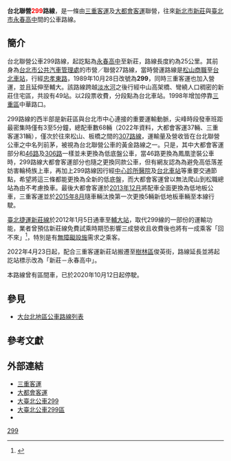 {{Infobox Bus Route
| number =[[File:標誌(小)mark(S).jpg|18px]] 聯營公車 <span style="color:red;">299</span> 路線 <br/> Taipei Associated bus <span style="color:red;">299</span> Line
| image =[[File:SanchungBus_299_932-U3.jpg|350px]]<br>[[File:MTC_308-FY_on_Zhongxiao_West_Road_20150908.jpg|350px]]
| bgcolor = white
| fontcolor = red
| system = 台北聯營
| manager = 台北市交通局公共運輸處
| operator = <!-- 注释出：[[File:SCBusLogo.svg|50px]] -->[[三重客運|三重客運]]<br><!-- 注释出：[[File:MTClogo.png|50px]] -->[[大都會客運|大都會客運]]
| garage = 新莊站([[三重客運|三重客運]])<br>松職站([[大都會客運|大都會客運]])
| garage1 = 新莊二站([[大都會客運|大都會客運]])
| vehicle =
| start = [[大都會客運|大都會客運]]:[[臺北市立永春高級中學|永春高中]]<br />[[三重客運|三重客運]]:三重客運新莊站
| via ={{BS-map
|title=台北聯營公車<span style="color:red;">299</span>路線站牌
|legend=0
|lua=1
|collapse = 
|map=
KBHFa~~[[臺北市立永春高級中學|永春高中]]'''([[大都會客運|大都會客運]]起點站、[[三重客運|三重客運]]終點站)'''
BHF~~[[:W:臺北市立松山高級商業家事職業學校|松山商職]](松山)
BHF~~永春公寓
BHF(R)f~~{{rint|tw|trtc}}[[永春站_(台北市)|捷運永春站]](松山)
BHF~~永吉國小
BHF(L)g~~永春國小
BHF(R)f~~永春國小
BHF~~國民住宅
BHF(L)g~~興雅國小
BHF~~松隆路口
BHF~~[[臺北市立松山高級中學|松山高中]](松隆)
BHF~~[[聯合報|聯合報]]
BHF~~{{rint|tw|trtc}}[[國父紀念館站|捷運國父紀念館站]](忠孝)
BHF~~[[交通部觀光局|觀光局]]
BHF~~阿波羅大廈
BHF~~{{rint|tw|trtc}}[[忠孝敦化站|捷運忠孝敦化站]]
BHF~~[[臺北東區|頂好市場]]
BHF(R)f~~{{rint|tw|trtc}}[[忠孝復興站|捷運忠孝復興站]]
BHF(L)g~~[[臺北市立懷生國民中學|懷生國中]]
BHF~~正義郵局
BHF~~{{rint|tw|trtc}}[[國立臺北科技大學|臺北科技大學]](忠孝)
BHF~~[[臺北市中正區忠孝國民小學|忠孝國小]]
BHF~~[[華山1914文化創意產業園區|華山文創園區]]
BHF~~{{rint|tw|trtc}}[[善導寺站|捷運善導寺站]]
uBHF~~{{rint|tw|trtc}}{{rint|tw|thsr}}{{rint|tw|tra}}{{rint|tw|tym}}[[臺北車站|臺北車站]](忠孝)
uhKRZWae~~[[忠孝橋|忠孝橋]]
uBHF~~[[新北大道|新北大道]]中華路口
hKRZWae~~中山橋
BHF(R)f~~[[新北大道|新北大道]]重光街口
BHF(R)f~~化成[[新北大道|新北大道]]路口
BHF(L)g~~[[新北大道|新北大道]]中興路口
BHF(L)g~~[[新北大道|新北大道]]化成路口
BHF~~頭前庄
BHF~~善導庵
BHF~~頭前國小
BHF~~頭前里
BHF~~化成路口
BHF~~幸福東路
BHF~~幸福思源路口
BHF~~幸福新城
BHF~~幸福中華路口
BHF~~正邦社區
BHF~~中華路
BHF~~財元廣場
BHF~~新莊田徑場(中和里)
BHF~~[[新北市新莊體育園區|新莊體育場]](立功里)
BHF~~[[新北市立新莊棒球場|新莊棒球場]](立功里立德里)
BHF~~[[新北市立新泰國民中學|新泰國中]]南站
BHF~~材試所
BHF~~新泰中正路口
BHF~~海山里
BHF~~盲人重建院
BHF(L)g~~{{rint|tw|trtc}}[[輔大站|捷運輔大站]]
BHF~~{{rint|tw|trtc}}[[輔大站|捷運輔大站]](建國一路)
BHF~~建國一路
BHF~~建國後港路口
BHF~~建國二路口
BHF~~新樹民安路口(新泰醫院)
BHF~~西盛
BHF~~東方之星
BHF~~西盛館
BHF~~家麒新天地
BHF(L)g~~西盛一
BHF~~正豐
BHF~~大安變電所(大安路)
KBHFe~~[[三重客運|三重客運]]新莊站'''([[大都會客運|大都會客運]]終點站、[[三重客運|三重客運]]起點站)'''
}}
| via1 =
| end = [[大都會客運|大都會客運]]:三重客運新莊站<br>[[三重客運|三重客運]]:[[臺北市立永春高級中學|永春高中]]
| length =
| level = [[三重客運|三重客運]]：05:30-22:20(派車)<br>[[大都會客運|大都會客運]]05:10-22:00(派車)
| level1 = 
| frequency = [[三重客運|三重客運]]：<br>尖峰：12-15分鐘<br>離峰：15-20分鐘<br>例假日：15-20分鐘<br>[[大都會客運|大都會客運]]：<br>尖峰：7-10分鐘<br>離峰：10-15分鐘<br>例假日：15-20分鐘
| frequency1 =
| time =
| fare = 台北聯營兩段票
| section_fare_1 = 中華路口
| section_fare_buffer_1 = [[臺北車站|臺北車站]](忠孝)
| section_fare_2 =
| section_fare_buffer_2 =
| other_route =
| compete =
}}

'''台北聯營<span style="color: red;">299</span>路線'''，是一條由[[三重客運|三重客運]]及[[大都會客運|大都會客運]]聯營，往來[[新北市|新北市]][[新莊區|新莊]]與[[臺北市|臺北市]][[臺北市立永春高級中學|永春高中]]間的公車路線。<br>

==簡介==
台北聯營公車299路線，起訖點為[[臺北市立永春高級中學|永春高中]]至新莊，路線長度約為25公里。其前身為[[台北市公共汽車管理處|台北市公共汽車管理處]]的市營／聯營27路線，當時營運路線是[[臺北市立松山高級商業家事職業學校|松山商職]]至[[台北車站|台北車站]]，行經[[忠孝東路|忠孝東路]]，1989年10月28日改號為'''299'''，同時三重客運也加入營運，並且延伸至輔大。該路線跨越[[淡水河|淡水河]]之後行經中山高架橋、彎繞人口稠密的新莊住宅區，共設有49站。以2段票收費，分段點為台北車站{{R|金時代|page=214}}。1998年增加停靠[[三重區|三重區]]中華路口{{R|三重訊}}。

299路線的西半部是新莊區與台北市中心連接的重要運輸動脈，尖峰時段發車班距最密集時僅有3至5分鐘，總配車數68輛（2022年資料，大都會客運37輛、三重客運31輛），僅次於往來松山、板橋之間的[[台北聯營公車307路線|307路線]]{{R|金時代|page=221}}，運輸量及營收皆在台北聯營公車之中名列前茅，被視為台北聯營公車的黃金路線之一。只是，其中大都會客運部分和[[台北聯營公車46路線|46路]]及[[台北聯營公車306路線|306路]]一樣並未更換為低底盤公車，當46路更換為鳳凰塗裝公車時，299路線大都會客運部分也隨之更換同款公車，但有網友認為為避免高低落差妨害輪椅族上車，再加上299路線因行經[[中心診所醫院|中心診所醫院]]及[[台北車站|台北車站]]等重要交通節點，希望將這三條都能更換為全新的低底盤，而大都會客運曾以無法爬山到松職總站為由不考慮換車。最後大都會客運於[[2013年12月|2013年12月]]將配車全面更換為低地板公車，三重客運並於[[2015年8月|2015年8月]]隨車輛汰換第一次更換5輛新低地板車輛至本線行駛。

[[台北捷運新莊線|臺北捷運新莊線]]於2012年1月5日通車至[[輔大站|輔大站]]{{R|陳至中}}，取代299線的一部份的運輸功能，業者曾預估新莊線免費試乘時期恐影響三成營收且收費後也將有一成乘客「回不來」<ref>{{cite news|author=周志豪|title=〈新莊線通車 299公車嚴陣以待〉|accessdate=2015-03-14|newspaper=《聯合報》|date=2012-01-06}}</ref>，特別是有[[無障礙設施|無障礙設施]]需求之乘客。

2022年4月23日起，配合三重客運新莊站搬遷至[[樹林區|樹林區]]俊英街，路線延長並將起訖站標示改為「新莊－永春高中」。

本路線曾有區間車，已於2020年10月12日起停駛。

==參見==
*[[大台北地區公車路線列表|大台北地區公車路線列表]]

==參考文獻==
{{reflist|refs=

<ref name="金時代">{{cite book|author=金時代文化出版有限公司|title=《大臺北公車捷運通》|year=2008|publisher=金時代文化出版有限公司|location=臺北縣板橋|isbn=9789866970276|accessdate=2015-03-14}}</ref>

<ref name="三重訊">{{cite news|author=三重訊|title=〈二九九公車 中華路設站〉|newspaper=《中國時報》|date=1998-09-18}}</ref>

<ref name="陳至中">{{cite news|author=陳至中|title=〈新莊線 5日下午2時通車〉|url=http://www2.cna.com.tw/News/FirstNews/201201020021.aspx|accessdate=2015-03-14|newspaper=《中央通訊社》|date=2012-01-02|archive-url=https://web.archive.org/web/20120108042620/http://www2.cna.com.tw/News/FirstNews/201201020021.aspx|archive-date=2012-01-08|dead-url=yes}}</ref>
}}

==外部連結==
*[http://www.sanchung-bus.com.tw/ 三重客運]{{Wayback|url=http://www.sanchung-bus.com.tw/ |date=20161017175340 }}
*[http://www.mtcbus.com.tw/ 大都會客運]{{Wayback|url=http://www.mtcbus.com.tw/ |date=20080625011304 }}
*[https://ebus.gov.taipei/EBus/VsSimpleMap?gb=0&routeid=0100029900 大臺北公車299]
*[https://ebus.gov.taipei/EBus/VsSimpleMap?rid=10502&sec=0# 大臺北公車299區]
*{{facebook|TransTaipei|暢行台北公車客運資訊站}}
{{新北市區公車路線}}
{{台北聯營公車路線}}
{{台北聯營公車}}
[[Category:台北聯營公車路線|299]]